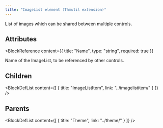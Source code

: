 ```yaml
---
title: "ImageList element (Thmutil extension)"
---
```



List of images which can be shared between multiple controls.


## Attributes

<BlockWrapper>

  <BlockReference
    content={{
      title: "Name",
      type: "string",
      required: true
    }}
  >
  Name of the ImageList, to be referenced by other controls.
  </BlockReference>

</BlockWrapper>

## Children

<BlockDefList content={[
    {
      title: "ImageListItem",
      link: "../imagelistitem/"
    }
  ]}
/>

## Parents

<BlockDefList content={[
    {
      title: "Theme",
      link: "../theme/"
    }
  ]}
/>